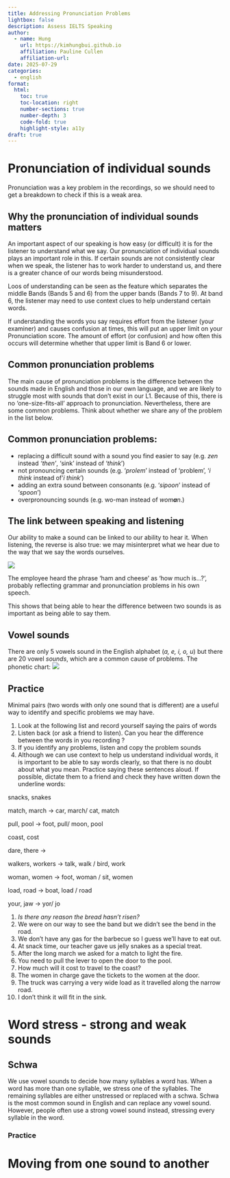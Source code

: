 ```yaml
---
title: Addressing Pronunciation Problems
lightbox: false
description: Assess IELTS Speaking
author:
  - name: Hung
    url: https://kimhungbui.github.io
    affiliation: Pauline Cullen
    affiliation-url: 
date: 2025-07-29
categories:
  - english
format:
  html:
    toc: true
    toc-location: right
    number-sections: true
    number-depth: 3
    code-fold: true
    highlight-style: a11y
draft: true
---
```

# Pronunciation of individual sounds

Pronunciation was a key problem in the recordings, so we should need to get a breakdown to check if this is a weak area.

## Why the pronunciation of individual sounds matters

An important aspect of our speaking is how easy (or difficult) it is for the listener to understand what we say. Our pronunciation of individual sounds plays an important role in this. If certain sounds are not consistently clear when we speak, the listener has to work harder to understand us, and there is a greater chance of our words being misunderstood.

Loos of understanding can be seen as the feature which separates the middle Bands (Bands 5 and 6) from the upper bands (Bands 7 to 9). At band 6, the listener may need to use context clues to help understand certain words.

:::{.callout-tip}
If understanding the words you say requires effort from the listener (your examiner) and causes confusion at times, this will put an upper limit on your Pronunciation score. The amount of effort (or confusion) and how often this occurs will determine whether that upper limit is Band 6 or lower.
:::

## Common pronunciation problems

The main cause of pronunciation problems is the difference between the sounds made in English and those in our own language, and we are likely to struggle most with sounds that don't exist in our L1. Because of this, there is no 'one-size-fits-all' approach to pronunciation. Nevertheless, there are some common problems. Think about whether we share any of the problem in the list below.

:::{.callout-note}
## Common pronunciation problems:
- replacing a difficult sound with a sound you find easier to say (e.g. _zen_ instead _'then'_, 'sink' instead of '_think_')
- not pronouncing certain sounds (e.g. '_prolem_' instead of 'problem', '_i think_ instead of '_i think_')
- adding an extra sound between consonants (e.g. '_sipoon_' instead of '_spoon_')
- overpronouncing sounds (e.g. wo-man instead of _wom**a**n_.)
:::

## The link between speaking and listening

Our ability to make a sound can be linked to our ability to hear it. When listening, the reverse is also true: we may misinterpret what we hear due to the way that we say the words ourselves. 

![](Pasted%20image%2020250729204904.png)

The employee heard the phrase 'ham and cheese' as 'how much is...?', probably reflecting grammar and pronunciation problems in his own speech.

This shows that being able to hear the difference between two sounds is as important as being able to say them.

## Vowel sounds
There are only 5 vowels sound in the English alphabet (_a, e, i, o, u_) but there are 20 vowel _sounds_, which are a common cause of problems. The phonetic chart:
![](Pasted%20image%2020250729205044.png)

## Practice

Minimal pairs (two words with only one sound that is different) are a useful way to identify and specific problems we may have.

1. Look at the following list and record yourself saying the pairs of words
2. Listen back (or ask a friend to listen). Can you hear the difference between the words in you recording ?
3. If you identify any problems, listen and copy the problem sounds
4. Although we can use context to help us understand individual words, it is important to be able to say words clearly, so that there is no doubt about what you mean. Practice saying these sentences aloud. If possible, dictate them to a friend and check they have written down the underline words:

snacks, snakes

match, march -> car, march/ cat, match

pull, pool -> foot, pull/ moon, pool

coast, cost

dare, there -> 

walkers, workers -> talk, walk / bird, work

woman, women -> foot, woman / sit, women

load, road -> boat, load / road

your, jaw -> yor/ jo

:::{.callout-tip}
1. _Is there any reason the bread hasn't risen?_
2. We were on our way to see the band but we didn't see the bend in the road.
3. We don't have any gas for the barbecue so I guess we'll have to eat out.
4. At snack time, our teacher gave us jelly snakes as a special treat.
5. After the long march we asked for a match to light the fire.
6. You need to pull the lever to open the door to the pool.
7. How much will it cost to travel to the coast?
8. The women in charge gave the tickets to the women at the door.
9. The truck was carrying a very wide load as it travelled along the narrow road.
10. I don't think it will fit in the sink.
:::

# Word stress - strong and weak sounds

## Schwa

We use vowel sounds to decide how many syllables a word has. When a word has more than one syllable, we stress one of the syllables. The remaining syllables are either unstressed or replaced with a schwa. Schwa is the most common sound in English and can replace any vowel sound. However, people often use a strong vowel sound instead, stressing every syllable in the word.

### Practice


# Moving from one sound to another